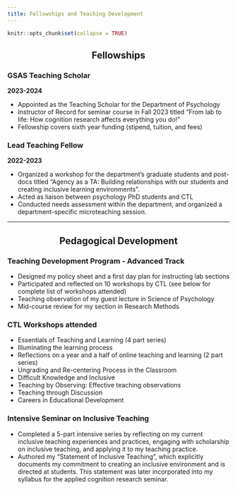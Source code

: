 ```yaml
---
title: Fellowships and Teaching Development
---
```


```r
knitr::opts_chunk$set(collapse = TRUE)
```

<center><h2> Fellowships </h2></center>


### GSAS Teaching Scholar
**2023-2024**

- Appointed as the Teaching Scholar for the Department of Psychology
- Instructor of Record for seminar course in Fall 2023 titled “From lab to life: How
cognition research affects everything you do!” 
- Fellowship covers sixth year funding (stipend, tuition, and fees)

### Lead Teaching Fellow  
**2022-2023**

- Organized a workshop for the department’s graduate students and post-docs titled “Agency as a TA: Building relationships with our students and creating inclusive learning environments”. 
- Acted as liaison between psychology PhD students and CTL 
- Conducted needs assessment within the department, and organized a department-specific microteaching session.

---


<center><h2> Pedagogical Development </h2></center>


### Teaching Development Program - Advanced Track

- Designed my policy sheet and a first day plan for instructing lab sections
- Participated and reflected on 10 workshops by CTL (see below for complete list of workshops attended)
- Teaching observation of my guest lecture in Science of Psychology
- Mid-course review for my section in Research Methods

### CTL Workshops attended


- Essentials of Teaching and Learning (4 part series)
- Illuminating the learning process
- Reflections on a year and a half of online teaching and learning (2 part series)
- Ungrading and Re-centering Process in the Classroom
- Difficult Knowledge and Inclusive 
- Teaching by Observing: Effective teaching observations
- Teaching through Discussion
- Careers in Educational Development

### Intensive Seminar on Inclusive Teaching

- Completed a 5-part intensive series by reflecting on my current inclusive teaching experiences and practices,  engaging with scholarship on inclusive teaching, and applying it to my teaching practice. 
- Authored my “Statement of Inclusive Teaching”, which explicitly documents my  commitment to creating an inclusive environment and is directed at students. This statement was later incorporated into my syllabus for the applied cognition research seminar. 



